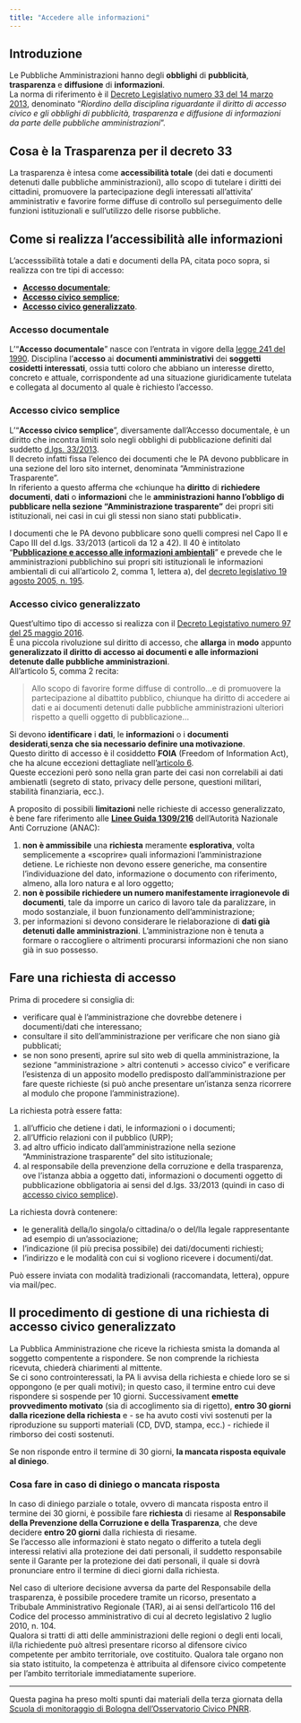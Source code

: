 ```yaml
---
title: "Accedere alle informazioni"
---
```


## Introduzione

Le Pubbliche Amministrazioni hanno degli **obblighi** di **pubblicità**, **trasparenza** e **diffusione** di **informazioni**.<br>
La norma di riferimento è il [Decreto Legislativo numero 33 del 14 marzo 2013](https://www.normattiva.it/uri-res/N2Ls?urn:nir:stato:decreto.legislativo:2013-03-14;33!vig), denominato "*Riordino della disciplina riguardante il diritto di accesso civico e gli obblighi di pubblicità, trasparenza e diffusione di informazioni da parte delle pubbliche amministrazioni*".

::: {.callout-tip}
## Cosa è la Trasparenza per il decreto 33

La trasparenza è intesa come **accessibilità totale** (dei dati e documenti detenuti dalle pubbliche amministrazioni), allo scopo di tutelare i diritti dei cittadini, promuovere la partecipazione degli interessati all'attivita' amministrativ e favorire forme diffuse di controllo sul perseguimento delle funzioni istituzionali e sull'utilizzo delle risorse pubbliche.
:::


## Come si realizza l'accessibilità alle informazioni

L'accesssibilità totale a dati e documenti della PA, citata poco sopra, si realizza con tre tipi di accesso:

- [**Accesso documentale**](#accesso-documentale);
- [**Accesso civico semplice**](#accesso-civico-semplice);
- [**Accesso civico generalizzato**](#accesso-civico-generalizzato).

### Accesso documentale

L'"**Accesso documentale**" nasce con l'entrata in vigore della [legge 241 del 1990](https://www.normattiva.it/uri-res/N2Ls?urn:nir:stato:legge:1990-08-07;241!vig). Disciplina l'**accesso** ai **documenti amministrativi** dei **soggetti cosidetti interessati**, ossia tutti coloro che abbiano un interesse diretto, concreto e attuale, corrispondente ad una situazione giuridicamente tutelata e collegata al documento al quale è richiesto l'accesso.

### Accesso civico semplice

L'"**Accesso civico semplice**", diversamente dall'Accesso documentale, è un diritto che incontra limiti solo negli obblighi di pubblicazione definiti dal suddetto [d.lgs. 33/2013](https://www.normattiva.it/uri-res/N2Ls?urn:nir:stato:decreto.legislativo:2013-03-14;33!vig).<br>
Il decreto infatti fissa l'elenco dei documenti che le PA devono pubblicare in una sezione del loro sito internet, denominata "Amministrazione Trasparente".<br>
In riferiento a questo afferma che «chiunque ha **diritto** di **richiedere documenti**, **dati** o **informazioni** che le **amministrazioni hanno l'obbligo di pubblicare nella sezione "Amministrazione trasparente"** dei propri siti istituzionali, nei casi in cui gli stessi non siano stati pubblicati».

I documenti che le PA devono pubblicare sono quelli compresi nel Capo II e Capo III del d.lgs. 33/2013 (articoli da 12 a 42). Il 40 è intitolato "[**Pubblicazione e accesso alle informazioni ambientali**](https://www.normattiva.it/uri-res/N2Ls?urn:nir:stato:decreto.legislativo:2013-03-14;33!vig~art40)" e prevede che le amministrazioni pubblichino sui propri siti istituzionali le informazioni ambientali di cui all'articolo 2, comma 1, lettera a), del [decreto legislativo 19 agosto 2005, n. 195](https://www.normattiva.it/uri-res/N2Ls?urn:nir:stato:decreto.legislativo:2005-08-19;195~art2-com1-leta).

### Accesso civico generalizzato

Quest'ultimo tipo di accesso si realizza con il [Decreto Legistativo numero 97 del 25 maggio 2016](https://www.normattiva.it/uri-res/N2Ls?urn:nir:stato:decreto.legislativo:2016-05-25;97!vig).<br>
È una piccola rivoluzione sul diritto di accesso, che **allarga** in **modo** appunto **generalizzato il diritto di accesso ai documenti e alle informazioni detenute dalle pubbliche amministrazioni**.<br>
All'articolo 5, comma 2 recita:

> Allo scopo di favorire forme diffuse di controllo…e di promuovere la partecipazione al dibattito pubblico, chiunque ha diritto di accedere ai dati e ai documenti detenuti dalle pubbliche amministrazioni ulteriori rispetto a quelli oggetto di pubblicazione…

Si devono **identificare** i **dati**, le **informazioni** o i **documenti desiderati**,**senza che sia necessario definire una motivazione**.<br>
Questo diritto di accesso è il cosiddetto **FOIA** (Freedom of Information Act), che ha alcune eccezioni dettagliate nell'[articolo 6](https://www.normattiva.it/uri-res/N2Ls?urn:nir:stato:decreto.legislativo:2016-05-25;97!vig~art6).<br>
Queste eccezioni però sono nella gran parte dei casi non correlabili ai dati ambienatli (segreto di stato, privacy delle persone, questioni militari, stabilità finanziaria, ecc.).

A proposito di possibili **limitazioni** nelle richieste di accesso generalizzato, è bene fare riferimento alle [**Linee Guida 1309/216**](https://www.anticorruzione.it/portal/rest/jcr/repository/collaboration/Digital%20Assets/anacdocs/Attivita/Atti/determinazioni/2016/1309/del.1309.2016.det.LNfoia.pdf) dell'Autorità Nazionale Anti Corruzione (ANAC):

1. **non è ammissibile** una **richiesta** meramente **esplorativa**, volta semplicemente a «scoprire» quali informazioni l’amministrazione detiene. Le richieste non devono essere generiche, ma consentire l'individuazione del dato, informazione o documento con riferimento, almeno, alla loro natura e al loro oggetto;
2. **non è possibile richiedere un numero manifestamente irragionevole di documenti**, tale da imporre un carico di lavoro tale da paralizzare, in modo sostanziale, il buon funzionamento dell’amministrazione;
3. per informazioni si devono considerare le rielaborazione di **dati già detenuti dalle amministrazioni**. L'amministrazione non è tenuta a formare o raccogliere o altrimenti procurarsi informazioni che non siano già in suo possesso.

## Fare una richiesta di accesso

Prima di procedere si consiglia di:

- verificare qual è l'amministrazione che dovrebbe detenere i documenti/dati che interessano;
- consultare il sito dell'amministrazione per verificare che non siano già pubblicati;
- se non sono presenti, aprire sul sito web di quella amministrazione, la sezione “amministrazione > altri contenuti > accesso civico” e verificare l'esistenza di un apposito modello predisposto dall'amministrazione per fare queste richieste (si può anche presentare un'istanza senza ricorrere al modulo che propone l'amministrazione).

La richiesta potrà essere fatta:

1. all'ufficio che detiene i dati, le informazioni o i documenti;
2. all'Ufficio relazioni con il pubblico (URP);
3. ad altro ufficio indicato dall'amministrazione nella sezione "Amministrazione trasparente" del sito istituzionale;
4. al responsabile della prevenzione della corruzione e della trasparenza, ove l'istanza abbia a oggetto dati, informazioni o documenti oggetto di pubblicazione obbligatoria ai sensi del d.lgs. 33/2013 (quindi in caso di [accesso civico semplice](#accesso-civico-semplice)).

La richiesta dovrà contenere:

- le generalità della/lo singola/o cittadina/o o del/lla legale rappresentante ad esempio di un'associazione;
- l'indicazione (il più precisa possibile) dei dati/documenti richiesti;
- l'indirizzo e le modalità con cui si vogliono ricevere i documenti/dat.

Può essere inviata con modalità tradizionali (raccomandata, lettera), oppure via mail/pec.

## Il procedimento di gestione di una richiesta di accesso civico generalizzato

La Pubblica Amministrazione che riceve la richiesta smista la domanda al soggetto compentente a rispondere. Se non comprende la richiesta ricevuta, chiederà chiarimenti al mittente.<br>
Se ci sono controinteressati, la PA li avvisa della richiesta e chiede loro se si oppongono (e per quali motivi); in questo caso, il termine entro cui deve rispondere si sospende per 10 giorni.
Successivament **emette provvedimento motivato** (sia di accoglimento sia di rigetto), **entro 30 giorni dalla ricezione della richiesta** e - se ha avuto costi vivi sostenuti per la riproduzione su supporti materiali (CD, DVD, stampa, ecc.) - richiede il rimborso dei costi sostenuti.

Se non risponde entro il termine di 30 giorni, **la mancata risposta equivale al diniego**.

### Cosa fare in caso di diniego o mancata risposta

In caso di diniego parziale o totale, ovvero di mancata risposta entro il termine dei 30 giorni, è possibile fare **richiesta** di riesame al **Responsabile della Prevenzione della Corruzione e della Trasparenza**, che deve decidere **entro 20 giorni** dalla richiesta di riesame.<br>
Se l'accesso alle informazioni è stato negato o differito a tutela degli interessi relativi alla protezione dei dati personali, il suddetto responsabile sente il Garante per la protezione dei dati personali, il quale si dovrà pronunciare entro il termine di dieci giorni dalla richiesta.

Nel caso di ulteriore decisione avversa da parte del Responsabile della trasparenza, è possibile procedere tramite un ricorso, presentato a Tribubale Amministrativo Regionale (TAR), ai ai sensi dell'articolo 116 del Codice del processo amministrativo di cui al decreto legislativo 2 luglio 2010, n. 104.<br>
Qualora si tratti di atti delle amministrazioni delle regioni o degli enti locali, il/la richiedente può altresì presentare ricorso al difensore civico competente per ambito territoriale, ove costituito. Qualora tale organo non sia stato istituito, la competenza è attribuita al difensore civico competente per l'ambito territoriale immediatamente superiore.

---

::: {.callout-note}
Questa pagina ha preso molti spunti dai materiali della terza giornata della [Scuola di monitoraggio di Bologna dell’Osservatorio Civico PNRR](https://www.osservatoriocivicopnrr.it/news/27-la-terza-giornata-a-bologna-della-scuola-di-monitoraggio.html).
:::
